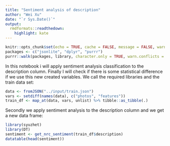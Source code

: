 ```yaml
---
title: "Sentiment analysis of description"
author: "Wei Xu"
date: "`r Sys.Date()`"
output:
  rmdformats::readthedown:
    highlight: kate
---
```


```r
knitr::opts_chunk$set(echo = TRUE, cache = FALSE, message = FALSE, warning = FALSE)
packages <- c("jsonlite", "dplyr", "purrr")
purrr::walk(packages, library, character.only = TRUE, warn.conflicts = FALSE)
```

In this notebook i will apply sentiment analysis classification to the description column. Finally I will check if there is some statistical difference if we use this new created variables. We call the required libraries and the train data set:

```r
data <- fromJSON("../input/train.json")
vars <- setdiff(names(data), c("photos", "features"))
train_df <- map_at(data, vars, unlist) %>% tibble::as_tibble(.)
```

Secondly we apply sentiment analysis to the description column and we get a new data frame:   

```r
library(syuzhet)
library(DT)
sentiment <- get_nrc_sentiment(train_df$description)
datatable(head(sentiment))
```